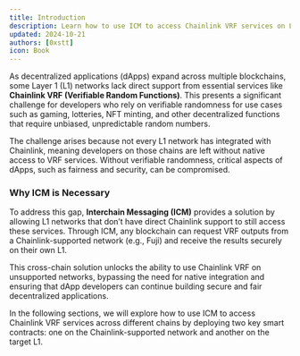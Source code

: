 ```yaml
---
title: Introduction
description: Learn how to use ICM to access Chainlink VRF services on L1 networks that do not have direct Chainlink support.
updated: 2024-10-21
authors: [0xstt]
icon: Book
---
```


As decentralized applications (dApps) expand across multiple blockchains, some Layer 1 (L1) networks lack direct support from essential services like **Chainlink VRF (Verifiable Random Functions)**. This presents a significant challenge for developers who rely on verifiable randomness for use cases such as gaming, lotteries, NFT minting, and other decentralized functions that require unbiased, unpredictable random numbers.

The challenge arises because not every L1 network has integrated with Chainlink, meaning developers on those chains are left without native access to VRF services. Without verifiable randomness, critical aspects of dApps, such as fairness and security, can be compromised.

### Why ICM is Necessary

To address this gap, **Interchain Messaging (ICM)** provides a solution by allowing L1 networks that don’t have direct Chainlink support to still access these services. Through ICM, any blockchain can request VRF outputs from a Chainlink-supported network (e.g., Fuji) and receive the results securely on their own L1. 

This cross-chain solution unlocks the ability to use Chainlink VRF on unsupported networks, bypassing the need for native integration and ensuring that dApp developers can continue building secure and fair decentralized applications.

In the following sections, we will explore how to use ICM to access Chainlink VRF services across different chains by deploying two key smart contracts: one on the Chainlink-supported network and another on the target L1.
